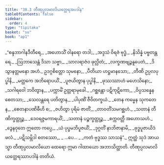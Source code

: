 ```yaml
---
title: "38.3 တီဏုပ္ပလမာလိယတ္ထေရအပဒါန"
tableOfContents: false
sidebar:
  order: 4
type: "tipitaka"
basket: "su"
book: "ap1"
---
```



<DynamicBreadcrumb />

<Division number="13" book="ap1">

<Paragraph number="4112" type="verses" book="ap1">
_“စန္ဒဘာဂါနဒီတီရေ,_  
_အဟောသိံ ဝါနရော တဒါ;_  
_အဒ္ဒသံ ဝိရဇံ ဗုဒ္ဓံ,_  
_နိသိန္နံ ပဗ္ဗတန္တရေ._  

</Paragraph>

</Division>
<Division number="14" book="ap1">

<Paragraph number="4113" type="verses" book="ap1">
_ဩဘာသေန္တံ ဒိသာ သဗ္ဗာ,_  
_သာလရာဇံဝ ဖုလ္လိတံ;_  
_လက္ခဏဗျဉ္ဇနူပေတံ,_  
_ဒိသွာနတ္တမနော အဟံ._  

</Paragraph>

</Division>
<Division number="15" book="ap1">

<Paragraph number="4114" type="verses" book="ap1">
ဥဒဂ္ဂစိတ္တော သုမနော,_  
_ပီတိယာ ဟဋ္ဌမာနသော;_  
_တီဏိ ဥပ္ပလပုပ္ဖါနိ,_  
_မတ္ထကေ အဘိရောပယိံ._  

</Paragraph>

</Division>
<Division number="16" book="ap1">

<Paragraph number="4115" type="verses" book="ap1">
_ပူဇယိတွာန ပုပ္ဖါနိ,_  
_ဖုဿဿာဟံ မဟေသိနော;_  
_သဂါရဝေါ ဘဝိတွာန,_  
_ပက္ကာမိံ ဥတ္တရာမုခေါ._  

</Paragraph>

</Division>
<Division number="17" book="ap1">

<Paragraph number="4116" type="verses" book="ap1">
_ဂစ္ဆန္တော ပဋိကုဋိကော,_  
_ဝိပ္ပသန္နေန စေတသာ;_  
_သေလန္တရေ ပတိတွာန,_  
_ပါပုဏိံ ဇီဝိတက္ခယံ._  

</Paragraph>

</Division>
<Division number="18" book="ap1">

<Paragraph number="4117" type="verses" book="ap1">
_တေန ကမ္မေန သုကတေန,_  
_စေတနာပဏိဓီဟိ စ;_  
_ဇဟိတွာ ပုရိမံ ဇာတိံ,_  
_တာဝတိံသမဂစ္ဆဟံ._  

</Paragraph>

</Division>
<Division number="19" book="ap1">

<Paragraph number="4118" type="verses" book="ap1">
_သတာနံ တီဏိက္ခတ္တုဉ္စ,_  
_ဒေဝရဇ္ဇမကာရယိံ;_  
_သတာနံ ပဉ္စက္ခတ္တုဉ္စ,_  
_စက္ကဝတ္တီ အဟောသဟံ._  

</Paragraph>

</Division>
<Division number="20" book="ap1">

<Paragraph number="4119" type="verses" book="ap1">
_ဒွေနဝုတေ ဣတော ကပ္ပေ,_  
_ယံ ပုပ္ဖမဘိပူဇယိံ;_  
_ဒုဂ္ဂတိံ နာဘိဇာနာမိ,_  
_ဗုဒ္ဓပူဇာယိဒံ ဖလံ._  

</Paragraph>

</Division>
<Division number="21" book="ap1">

<Paragraph number="4120" type="verses" book="ap1">
_ပဋိသမ္ဘိဒါ စတဿော,_  
_ …ပေ… _  
_ကတံ ဗုဒ္ဓဿ သာသနံ”._  

</Paragraph>

<Paragraph number="4121" book="ap1">
ဣတ္ထံ သုဒံ အာယသ္မာ တီဏုပ္ပလမာလိယော ထေရော ဣမာ ဂါထာယော အဘာသိတ္ထာတိ.

</Paragraph>
</Division>

<Paragraph number="4122" type="center" book="ap1">
တီဏုပ္ပလမာလိယတ္ထေရဿာပဒါနံ တတိယံ.
</Paragraph>